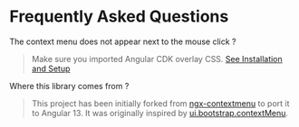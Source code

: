 
<Meta title="Context Menu/FAQ" />

# Frequently Asked Questions

The context menu does not appear next to the mouse click ?

> Make sure you imported Angular CDK overlay CSS. [See Installation and Setup](?path=/story/context-menu-installation-and-setup--page#import-the-angular-cdk-overlay-css)

Where this library comes from ?

> This project has been initially forked from [ngx-contextmenu](https://github.com/isaacplmann/ngx-contextmenu.git) to port it to Angular 13.
> It was originally inspired by [ui.bootstrap.contextMenu](https://github.com/Templarian/ui.bootstrap.contextMenu).
